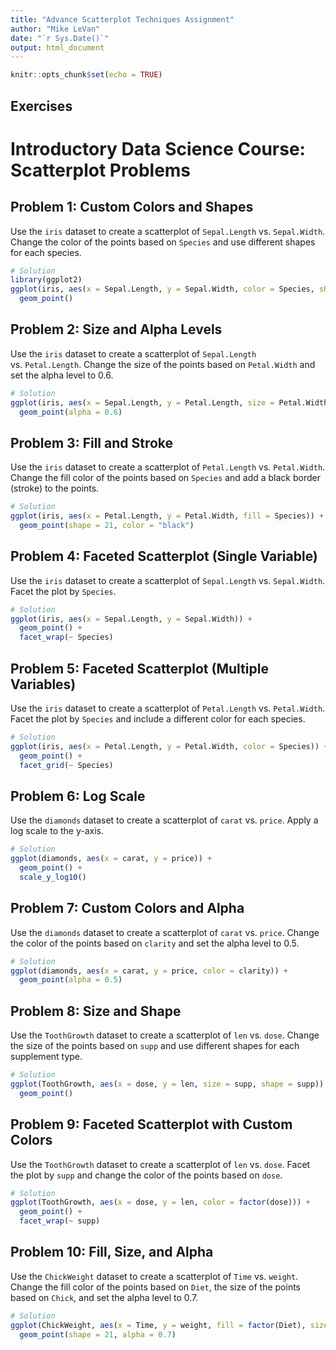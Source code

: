 ```yaml
---
title: "Advance Scatterplot Techniques Assignment"
author: "Mike LeVan"
date: "`r Sys.Date()`"
output: html_document
---
```


```r
knitr::opts_chunk$set(echo = TRUE)
```

## Exercises

# Introductory Data Science Course: Scatterplot Problems

## Problem 1: Custom Colors and Shapes
Use the `iris` dataset to create a scatterplot of `Sepal.Length` vs. `Sepal.Width`. Change the color of the points based on `Species` and use different shapes for each species.

```r
# Solution
library(ggplot2)
ggplot(iris, aes(x = Sepal.Length, y = Sepal.Width, color = Species, shape = Species)) +
  geom_point()
```

## Problem 2: Size and Alpha Levels
Use the `iris` dataset to create a scatterplot of `Sepal.Length` vs. `Petal.Length`. Change the size of the points based on `Petal.Width` and set the alpha level to 0.6.

```r
# Solution
ggplot(iris, aes(x = Sepal.Length, y = Petal.Length, size = Petal.Width)) +
  geom_point(alpha = 0.6)
```

## Problem 3: Fill and Stroke
Use the `iris` dataset to create a scatterplot of `Petal.Length` vs. `Petal.Width`. Change the fill color of the points based on `Species` and add a black border (stroke) to the points.

```r
# Solution
ggplot(iris, aes(x = Petal.Length, y = Petal.Width, fill = Species)) +
  geom_point(shape = 21, color = "black")
```

## Problem 4: Faceted Scatterplot (Single Variable)
Use the `iris` dataset to create a scatterplot of `Sepal.Length` vs. `Sepal.Width`. Facet the plot by `Species`.

```r
# Solution
ggplot(iris, aes(x = Sepal.Length, y = Sepal.Width)) +
  geom_point() +
  facet_wrap(~ Species)
```

## Problem 5: Faceted Scatterplot (Multiple Variables)
Use the `iris` dataset to create a scatterplot of `Petal.Length` vs. `Petal.Width`. Facet the plot by `Species` and include a different color for each species.

```r
# Solution
ggplot(iris, aes(x = Petal.Length, y = Petal.Width, color = Species)) +
  geom_point() +
  facet_grid(~ Species)
```

## Problem 6: Log Scale
Use the `diamonds` dataset to create a scatterplot of `carat` vs. `price`. Apply a log scale to the y-axis.

```r
# Solution
ggplot(diamonds, aes(x = carat, y = price)) +
  geom_point() +
  scale_y_log10()
```

## Problem 7: Custom Colors and Alpha
Use the `diamonds` dataset to create a scatterplot of `carat` vs. `price`. Change the color of the points based on `clarity` and set the alpha level to 0.5.

```r
# Solution
ggplot(diamonds, aes(x = carat, y = price, color = clarity)) +
  geom_point(alpha = 0.5)
```

## Problem 8: Size and Shape
Use the `ToothGrowth` dataset to create a scatterplot of `len` vs. `dose`. Change the size of the points based on `supp` and use different shapes for each supplement type.

```r
# Solution
ggplot(ToothGrowth, aes(x = dose, y = len, size = supp, shape = supp)) +
  geom_point()
```

## Problem 9: Faceted Scatterplot with Custom Colors
Use the `ToothGrowth` dataset to create a scatterplot of `len` vs. `dose`. Facet the plot by `supp` and change the color of the points based on `dose`.

```r
# Solution
ggplot(ToothGrowth, aes(x = dose, y = len, color = factor(dose))) +
  geom_point() +
  facet_wrap(~ supp)
```

## Problem 10: Fill, Size, and Alpha
Use the `ChickWeight` dataset to create a scatterplot of `Time` vs. `weight`. Change the fill color of the points based on `Diet`, the size of the points based on `Chick`, and set the alpha level to 0.7.

```r
# Solution
ggplot(ChickWeight, aes(x = Time, y = weight, fill = factor(Diet), size = Chick)) +
  geom_point(shape = 21, alpha = 0.7)
```